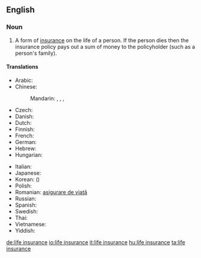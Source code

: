 ==English==
{{wikipedia}}
===Noun===
{{en-noun|sg=[[life]] [[insurance]]|-|s}}

# {{context|insurance}} A form of [[insurance]] on the life of a person. If the person dies then the insurance policy pays out a sum of money to the policyholder (such as a person's family).

====Translations====
{{trans-top|form of insurance}}
* Arabic: {{t|ar|تأمين على الحياة|m|tr=ta'miin 3ála al-Hayaa|sc=Arab}}
* Chinese:
*: Mandarin: {{t|zh|人壽保險|sc=Hani}}, {{t|zh|人寿保险|tr=rénshòu bǎoxiǎn|sc=Hani}}, {{t|zh|生命保險|sc=Hani}}, {{t|zh|生命保险|tr=shēngmìng bǎoxiǎn|sc=Hani}}
* Czech: {{t|cs|životní pojištění|n}}
* Danish: {{t-|da|livsforsikring|c}}
* Dutch: {{t-|nl|levensverzekering|f}}
* Finnish: {{t|fi|henkivakuutus}}
* French: {{t|fr|assurance-vie|f}}
* German: {{t|de|Lebensversicherung|f}}
* Hebrew: {{t|he|ביטוח חיים|sc=Hebr}}
* Hungarian: {{t|hu|életbiztosítás}}
{{trans-mid}}
* Italian: {{t|it|assicurazione sulla vita|f}}
* Japanese: {{t|ja|生命保険|tr=せいめいほけん, seimei hoken|sc=Jpan}}
* Korean: {{t|ko|생명보험|tr=saengmyeong boheom|sc=Kore}} ({{t|ko|生命保險|sc=Kore}})
* Polish: {{t|pl|ubezpieczenie na życie|n}}
* Romanian: [[asigurare de viaţă]]
* Russian: {{t|ru|страхование жизни|n|tr=straxovánije žízni|sc=Cyrl}}
* Spanish: {{t|es|seguro de vida|m}}
* Swedish: {{t|sv|livförsäkring}}
* Thai: {{t|th|การประกันชีวิต|sc=Thai}}
* Vietnamese: {{t|vi|bảo hiểm nhân thọ}}
* Yiddish: {{t|yi|לעבן פארזיכערונג|sc=yi-Hebr}}
{{trans-bottom}}

[[de:life insurance]]
[[io:life insurance]]
[[it:life insurance]]
[[hu:life insurance]]
[[ta:life insurance]]